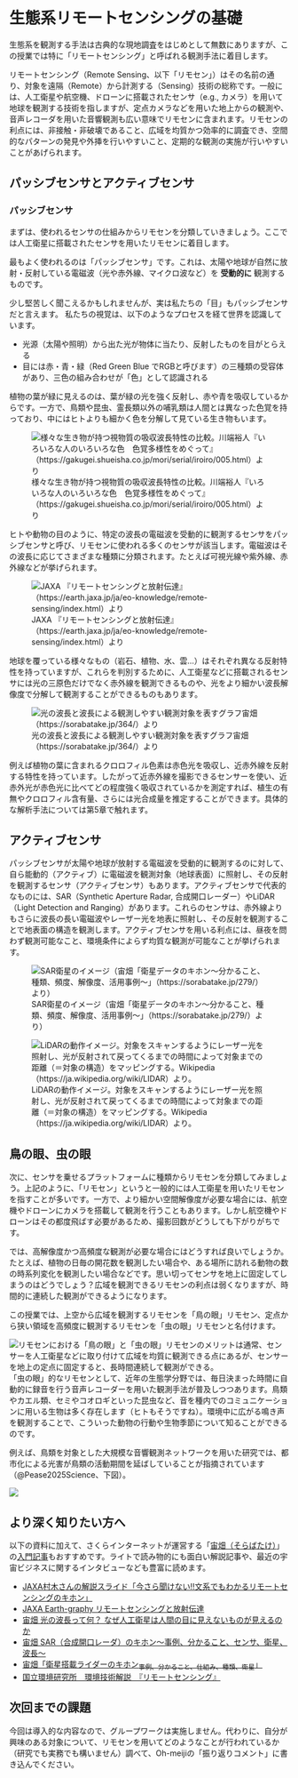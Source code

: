 # 生態系リモートセンシングの基礎

生態系を観測する手法は古典的な現地調査をはじめとして無数にありますが、この授業では特に「リモートセンシング」と呼ばれる観測手法に着目します。

リモートセンシング（Remote Sensing、以下「リモセン」）はその名前の通り、対象を遠隔（Remote）から計測する（Sensing）技術の総称です。一般には、人工衛星や航空機、ドローンに搭載されたセンサ（e.g., カメラ）を用いて地球を観測する技術を指しますが、定点カメラなどを用いた地上からの観測や、音声レコーダを用いた音響観測も広い意味でリモセンに含まれます。リモセンの利点には、非接触・非破壊であること、広域を均質かつ効率的に調査でき、空間的なパターンの発見や外挿を行いやすいこと、定期的な観測の実施が行いやすいことがあげられます。

## パッシブセンサとアクティブセンサ

### パッシブセンサ

まずは、使われるセンサの仕組みからリモセンを分類していきましょう。ここでは人工衛星に搭載されたセンサを用いたリモセンに着目します。

最もよく使われるのは「パッシブセンサ」です。これは、太陽や地球が自然に放射・反射している電磁波（光や赤外線、マイクロ波など）を **受動的に** 観測するものです。

少し堅苦しく聞こえるかもしれませんが、実は私たちの「目」もパッシブセンサだと言えます。 私たちの視覚は、以下のようなプロセスを経て世界を認識しています。

-   光源（太陽や照明）から出た光が物体に当たり、反射したものを目がとらえる\
-   目には赤・青・緑（Red Green Blue でRGBと呼びます）の三種類の受容体があり、三色の組み合わせが「色」として認識される

植物の葉が緑に見えるのは、葉が緑の光を強く反射し、赤や青を吸収しているからです。一方で、鳥類や昆虫、霊長類以外の哺乳類は人間とは異なった色覚を持っており、中にはヒトよりも細かく色を分解して見ている生き物もいます。

![様々な生き物が持つ視物質の吸収波長特性の比較。川端裕人『いろいろな人のいろいろな色　色覚多様性をめぐって』（https://gakugei.shueisha.co.jp/mori/serial/iroiro/005.html）より](https://gakugei.shueisha.co.jp/mori/serial/iroiro/image/zu12.jpg)

ヒトや動物の目のように、特定の波長の電磁波を受動的に観測するセンサをパッシブセンサと呼び、リモセンに使われる多くのセンサが該当します。電磁波はその波長に応じてさまざまな種類に分類されます。たとえば可視光線や紫外線、赤外線などが挙げられます。

![JAXA 『リモートセンシングと放射伝達』（https://earth.jaxa.jp/ja/eo-knowledge/remote-sensing/index.html）より](https://earth.jaxa.jp/ja/wp-content/uploads/sites/3/2021/07/image002.png)

地球を覆っている様々なもの（岩石、植物、水、雲...）はそれぞれ異なる反射特性を持っていますが、これらを判別するために、人工衛星などに搭載されるセンサには光の三原色だけでなく赤外線を観測できるものや、光をより細かい波長解像度で分解して観測することができるものもあります。

![光の波長と波長による観測しやすい観測対象を表すグラフ宙畑（https://sorabatake.jp/364/）より](https://sorabatake.jp/wp-content/uploads/2018/12/1-2.jpg)

例えば植物の葉に含まれるクロロフィル色素は赤色光を吸収し、近赤外線を反射する特性を持っています。したがって近赤外線を撮影できるセンサーを使い、近赤外光が赤色光に比べてどの程度強く吸収されているかを測定すれば、植生の有無やクロロフィル含有量、さらには光合成量を推定することができます。具体的な解析手法については第5章で触れます。

## アクティブセンサ

パッシブセンサが太陽や地球が放射する電磁波を受動的に観測するのに対して、自ら能動的（アクティブ）に電磁波を観測対象（地球表面）に照射し、その反射を観測するセンサ（アクティブセンサ）もあります。アクティブセンサで代表的なものには、SAR（Synthetic Aperture Radar, 合成開口レーダー）やLiDAR（Light Detection and Ranging）があります。これらのセンサは、赤外線よりもさらに波長の長い電磁波やレーザー光を地表に照射し、その反射を観測することで地表面の構造を観測します。アクティブセンサを用いる利点には、昼夜を問わず観測可能なこと、環境条件によらず均質な観測が可能なことが挙げられます。

![SAR衛星のイメージ（宙畑「衛星データのキホン〜分かること、種類、頻度、解像度、活用事例〜」（https://sorabatake.jp/279/）より）](https://sorabatake.jp/wp-content/uploads/2018/12/6e0174bc2bc0d246d0269f035beb91bd-1300x451.png)

![LiDARの動作イメージ。対象をスキャンするようにレーザー光を照射し、光が反射されて戻ってくるまでの時間によって対象までの距離（＝対象の構造）をマッピングする。Wikipedia（https://ja.wikipedia.org/wiki/LIDAR）より。](https://upload.wikimedia.org/wikipedia/commons/thumb/c/c0/LIDAR-scanned-SICK-LMS-animation.gif/500px-LIDAR-scanned-SICK-LMS-animation.gif)

## 鳥の眼、虫の眼

次に、センサを乗せるプラットフォームに種類からリモセンを分類してみましょう。上記のように、「リモセン」というと一般的には人工衛星を用いたリモセンを指すことが多いです。一方で、より細かい空間解像度が必要な場合には、航空機やドローンにカメラを搭載して観測を行うこともあります。しかし航空機やドローンはその都度飛ばす必要があるため、撮影回数がどうしても下がりがちです。

では、高解像度かつ高頻度な観測が必要な場合にはどうすれば良いでしょうか。たとえば、植物の日毎の開花数を観測したい場合や、ある場所に訪れる動物の数の時系列変化を観測したい場合などです。思い切ってセンサを地上に固定してしまうのはどうでしょう？広域を観測できるリモセンの利点は弱くなりますが、時間的に連続した観測ができるようになります。

この授業では、上空から広域を観測するリモセンを「鳥の眼」リモセン、定点から狭い領域を高頻度に観測するリモセンを「虫の眼」リモセンと名付けます。

![リモセンにおける「鳥の眼」と「虫の眼」リモセンのメリットは通常、センサーを人工衛星などに取り付けて広域を均質に観測できる点にあるが、センサーを地上の定点に固定すると、長時間連続して観測ができる。](images/2/antseye.png) 「虫の眼」的なリモセンとして、近年の生態学分野では、毎日決まった時間に自動的に録音を行う音声レコーダーを用いた観測手法が普及しつつあります。鳥類やカエル類、セミやコオロギといった昆虫など、音を種内でのコミュニケーションに用いる生物は多く存在します（ヒトもそうですね）。環境中に広がる鳴き声を観測することで、こういった動物の行動や生物季節について知ることができるのです。

例えば、鳥類を対象とした大規模な音響観測ネットワークを用いた研究では、都市化による光害が鳥類の活動期間を延ばしていることが指摘されています（@Pease2025Science、下図）。

![](https://www.science.org/cms/10.1126/science.adv9472/asset/f7f4a93a-f2f8-4cf7-98db-a9f0333bdf05/assets/images/large/science.adv9472-f2.jpg)

## より深く知りたい方へ

以下の資料に加えて、さくらインターネットが運営する「[宙畑（そらばたけ）](https://sorabatake.jp/)」の[入門記事](https://sorabatake.jp/satellite/introduction/)もおすすめです。ライトで読み物的にも面白い解説記事や、最近の宇宙ビジネスに関するインタビューなども豊富に読めます。

-   [JAXA村木さんの解説スライド「今さら聞けない!!文系でもわかるリモートセンシングのキホン」](https://earth.jaxa.jp/conseo/news/20231225-1/document_6.pdf)
-   [JAXA Earth-graphy リモートセンシングと放射伝達](https://earth.jaxa.jp/ja/eo-knowledge/remote-sensing/index.html)
-   [宙畑 光の波長って何？ なぜ人工衛星は人間の目に見えないものが見えるのか](https://sorabatake.jp/364/)
-   [宙畑 SAR（合成開口レーダ）のキホン～事例、分かること、センサ、衛星、波長～](https://sorabatake.jp/3364/)
-   [宙畑「衛星搭載ライダーのキホン~事例、分かること、仕組み、種類、衛星~」](https://sorabatake.jp/14216/)
-   [国立環境研究所　環境技術解説　『リモートセンシング』](https://tenbou.nies.go.jp/science/description/detail.php?id=86)

## 次回までの課題

今回は導入的な内容なので、グループワークは実施しません。代わりに、自分が興味のある対象について、リモセンを用いてどのようなことが行われているか（研究でも実務でも構いません）調べて、Oh-meijiの「振り返りコメント」に書き込んでください。

